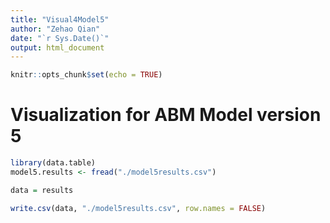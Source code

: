 ```yaml
---
title: "Visual4Model5"
author: "Zehao Qian"
date: "`r Sys.Date()`"
output: html_document
---
```


```r
knitr::opts_chunk$set(echo = TRUE)
```

# Visualization for ABM Model version 5

```r
library(data.table)
model5.results <- fread("./model5results.csv")
```

```r
data = results
```

```r
write.csv(data, "./model5results.csv", row.names = FALSE)
```
